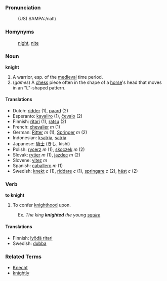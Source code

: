 ===Pronunciation===
:(US) SAMPA:/naIt/

===Homynyms===
:[[night]], [[nite]]

===Noun===
'''knight'''
# A warrior, esp. of the [[medieval]] time period.
# (<i>games</i>) A [[chess]] piece often in the shape of a [[horse]]'s head that moves in an "L"-shaped pattern.

====Translations====
*Dutch: [[ridder]] (1), [[paard]] (2)
*Esperanto: [[kavaliro]] (1), [[ĉevalo]] (2)
*Finnish: [[ritari]] (1), [[ratsu]] (2)
*French: [[chevalier]] ''m'' (1)
*German: [[Ritter]] ''m'' (1), [[Springer]] ''m'' (2)
*Indonesian: [[ksatria]], [[satria]]
*Japanese: [[騎士]] (きし, kishi)
*Polish: [[rycerz]] ''m'' (1), [[skoczek]] ''m'' (2)
*Slovak: [[rytier]] ''m'' (1), [[jazdec]] ''m'' (2)
*Slovene: [[vitez]] ''m''
*Spanish: [[caballero]] ''m'' (1)
*Swedish: [[knekt]] ''c'' (1), [[riddare]] ''c'' (1), [[springare]] ''c'' (2), [[häst]] ''c'' (2)

===Verb===
'''to knight'''
# To confer [[knighthood]] upon.
:Ex. <i>The king <b>knighted</b> the young [[squire]]</i>

====Translations====
*Finnish: [[lyödä ritari]]
*Swedish: [[dubba]]

===Related Terms===

*[[Knecht]]
*[[knightly]]